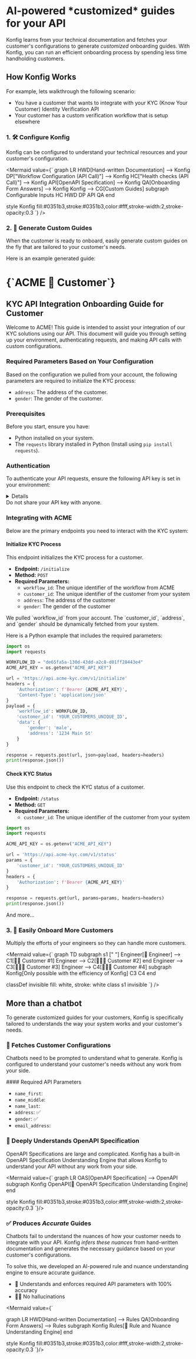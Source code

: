 
<div className="markdown max-w-[760px] px-4 pb-16 pt-16 md:pt-32 mx-auto">

<h1 className="font-extrabold text-4xl md:text-5xl">
<span className="bg-gradient-to-r from-purple-800 to-indigo-600 bg-clip-text text-transparent">AI-powered</span>
*customized* guides for your API
</h1>

Konfig learns from your technical documentation and fetches your customer's configurations to generate *customized* onboarding guides. With Konfig, you can run an efficient onboarding process by spending less time handholding customers.

 <ScheduleDemo/>

<h2 className="font-extrabold underline">
How Konfig Works
</h2>

For example, lets walkthrough the following scenario:

- You have a customer that wants to integrate with your KYC (Know Your Customer) Identity Verification API
- Your customer has a custom verification workflow that is setup elsewhere

### 1. 🛠️ Configure Konfig

Konfig can be configured to understand your technical resources and your customer's configuration.

<Mermaid
  value={`
graph LR
  HWD[Hand-written Documentation] --> Konfig
  DP["Workflow Configuration (API Call)"] --> Konfig
  HC["Health checks (API Call)"] --> Konfig
  API[OpenAPI Specification] --> Konfig
  QA[Onboarding Form Answers] --> Konfig
  Konfig --> CG[Custom Guides]
  subgraph Configurable Inputs
    HC
    HWD
    DP
    API
    QA
  end

  style Konfig fill:#0351b3,stroke:#0351b3,color:#fff,stroke-width:2,stroke-opacity:0.3
    `}
/>

### 2. 📄 Generate Custom Guides

When the customer is ready to onboard, easily generate custom guides on the fly
that are tailored to your customer's needs.

Here is an example generated guide:

<div className="max-w-[90vw] block mb-[calc(0.00_*_100%_*_-1)] ">
<div className="scale-80 h-[700px] overflow-scroll origin-top border border-slate-800 shadow-lg p-4 md:p-8">

<h1>{`ACME 🤝 Customer`}</h1>

## KYC API Integration Onboarding Guide for Customer

Welcome to ACME! This guide is intended to assist your integration of our KYC
solutions using our API. This document will guide you through setting up your
environment, authenticating requests, and making API calls with custom
configurations.

### Required Parameters Based on Your Configuration

Based on the configuration we pulled from your account, the following parameters are required to initialize the KYC process:

- `address`: The address of the customer.
- `gender`: The gender of the customer.

### Prerequisites

Before you start, ensure you have:
- Python installed on your system.
- The `requests` library installed in Python (Install using `pip install requests`).

### Authentication

To authenticate your API requests, ensure the following API key is set in your environment:

<details summary="🔑 API Key!">
<div>
```bash
export ACME_API_KEY=9415170c-e774-43aa-b863-3d0a94ef085f
```
</div>
</details>


<Admonition type="caution">
Do not share your API key with anyone.
</Admonition>

### Integrating with ACME

Below are the primary endpoints you need to interact with the KYC system:

#### Initialize KYC Process

This endpoint initializes the KYC process for a customer.

- **Endpoint:** `/initialize`
- **Method:** `POST`
- **Required Parameters:**
  - `workflow_id`: The unique identifier of the workflow from ACME
  - `customer_id`: The unique identifier of the customer from your system
  - `address`: The address of the customer
  - `gender`: The gender of the customer

<Admonition type="note">
We pulled `workflow_id` from your account. The `customer_id`, `address`, and
`gender` should be dynamically fetched from your system.
</Admonition>

Here is a Python example that includes the required parameters:

```python
import os
import requests

WORKFLOW_ID = "de65fa5a-130d-43dd-a2c8-d01ff28443e4"
ACME_API_KEY = os.getenv("ACME_API_KEY")

url = 'https://api.acme-kyc.com/v1/initialize'
headers = {
    'Authorization': f'Bearer {ACME_API_KEY}',
    'Content-Type': 'application/json'
}
payload = {
    'workflow_id': WORKFLOW_ID,
    'customer_id': 'YOUR_CUSTOMERS_UNIQUE_ID',
    'data': {
        'gender': 'male',
        'address': '1234 Main St'
    }
}

response = requests.post(url, json=payload, headers=headers)
print(response.json())
```

#### Check KYC Status

Use this endpoint to check the KYC status of a customer.

- **Endpoint:** `/status`
- **Method:** `GET`
- **Required Parameters:**
  - `customer_id`: The unique identifier of the customer from your system

```python
import os
import requests

ACME_API_KEY = os.getenv("ACME_API_KEY")

url = 'https://api.acme-kyc.com/v1/status'
params = {
    'customer_id': 'YOUR_CUSTOMERS_UNIQUE_ID'
}
headers = {
    'Authorization': f'Bearer {ACME_API_KEY}'
}

response = requests.get(url, params=params, headers=headers)
print(response.json())
```

And more...

</div>
</div>

### 3. 🤝 Easily Onboard More Customers

Multiply the efforts of your engineers so they can handle more customers.

<Mermaid
  value={`
graph TD
  subgraph s1 [" "]
    Engineer[👷 Engineer] --> C1[👨‍💼 Customer #1]
    Engineer --> C2[👩🏼‍💼 Customer #2]
  end
  Engineer --> C3[🧑🏾‍💼 Customer #3]
  Engineer --> C4[👨🏼‍💼 Customer #4]
  subgraph Konfig[Only possible with the efficiency of Konfig]
    C3
    C4
  end

  classDef invisible fill: white, stroke: white
  class s1 invisible
    `}
/>

<h2 className="font-extrabold underline">
More than a chatbot
</h2>

To generate customized guides for your customers, Konfig is specifically
tailored to understands the way your system works and your customer's needs.

### 🔗 Fetches Customer Configurations

Chatbots need to be prompted to understand what to generate. Konfig is
configured to understand your customer's needs without any work from your side.

<div className="border p-2 md:p-4 max-w-fit mx-auto">
#### Required API Parameters

- `name_first`:
- `name_middle`:
- `name_last`:
- `address`: ✅
- `gender`: ✅
- `email_address`:

</div>

### 🧠 Deeply Understands OpenAPI Specification

OpenAPI Specifications are large and complicated. Konfig has a built-in OpenAPI
Specification Understanding Engine that allows Konfig to understand your API
without any work from your side.

<Mermaid value={`
graph LR
  OAS[OpenAPI Specification] --> OpenAPI
  subgraph Konfig
    OpenAPI[🧠 OpenAPI Specification Understanding Engine]
  end

  style Konfig fill:#0351b3,stroke:#0351b3,color:#fff,stroke-width:2,stroke-opacity:0.3
`}/>

### ✅ Produces *Accurate* Guides

Chatbots fail to understand the nuances of how your customer needs to integrate
with your API. Konfig *infers these nuances* from hand-written documentation and
generates the necessary guidance based on your customer's configurations.

To solve this, we developed an AI-powered rule and nuance understanding engine
to ensure accurate guidance.

- 🤝 Understands and enforces required API parameters with 100% accuracy
- 🙅‍♂️ No hallucinations

<Mermaid value={`

graph LR
  HWD[Hand-written Documentation] --> Rules
  QA[Onboarding Form Answers] --> Rules
  subgraph Konfig
    Rules[🧠 Rule and Nuance Understanding Engine]
  end

  style Konfig fill:#0351b3,stroke:#0351b3,color:#fff,stroke-width:2,stroke-opacity:0.3
`}/>

<ScheduleDemo/>

</div>

